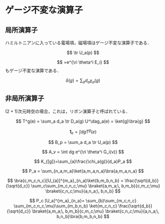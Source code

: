 # ゲージ不変な演算子

## 局所演算子

ハミルトニアンに入っている電場項，磁場項はゲージ不変な演算子である．

$$
\tr U_a(p)
$$

$$
=e^{\ri \theta^i E_i}
$$
もゲージ不変な演算である．

$$
\delta(g) = \sum_{a}d_a \chi_a(g)
$$

## 非局所演算子

$(2+1)$次元時空の場合，これは，リボン演算子と呼ばれている．

$$
T^g(e) = \sum_a d_a \tr D_a(g) U^\dag_a(e) = \ket{g}\bra{g}
$$

$$
\mathbf{1}_e =\int dg T^g(e)
$$

$$
B_p = \sum_a d_a \tr U_a(p)
$$

$$
A_v = \int dg e^{\ri \theta^i G_i(v)}
$$

$$
K_{[g]}=\sum_{a}\frac{\chi_a(g)}{d_a}P_a
$$

$$
P_a = \sum_{n_a,m_a}\ket{a,m_a,n_a}\bra{a,m_a,n_a}
$$

$$
\bra{c,m_c,n_c}[U_{a}]^{m_a}_{n_a}\ket{b,m_b,n_b}
=
\frac{\sqrt{d_b}}{\sqrt{d_c}}
\sum_c\sum_{m_c,n_c,\mu} 
  \braket{a,m_a;\, b,m_b}{c,m_c;\mu}
  \braket{c,n_c;\mu}{a,n_a;\, b,n_b}
$$

$$
P_c [U_a]^{m_a}_{n_a}=
\sum_{b}\sum_{m_c,n_c} 
\sum_{m_c,n_c,\mu}\sum_{m_b,n_b}
\ket{m_c,n_c}
\frac{\sqrt{d_b}}{\sqrt{d_c}}
  \braket{a,m_a;\, b,m_b}{c,m_c;\mu}
  \braket{c,n_c;\mu}{a,n_a;\, b,n_b}\bra{b,m_b,n_b}
$$


<!-- % \subsection{物理量}
% ゲージ理論にはどのような物理量があるだろうか．物理量はゲージ不変である必要がある．まず，空間的なWilson loopのトーレス$\tr W_a(C)$はゲージ不変な演算子である．より一般にWilson lineのネットワークもゲージ不変な演算子になる．
% 経路積分形式では，時間方向に伸びているWilson loopを考えることができる．
% これは，ハミルトニアン形式では，ある頂点のGaussの拘束条件を緩めることに対応する．つまりテスト電荷を置くことに対応する．

% 電場に関係した物理量としては，電場の2乗$E^2(e)$もゲージ不変である．
% $E_i^a$をWilson lineでつないだ演算子もゲージ不変に作れる．

% ゲージ理論にはGukov Witten演算子と呼ばれる演算子が存在する．
% これは，$(d+1)$次元の理論においては，$(d-1)$次元に広がった物体である．
% $(2+1)$次元理論では，ループ演算子となる．物理的には，ループを貫く電束を測る演算子である． -->


